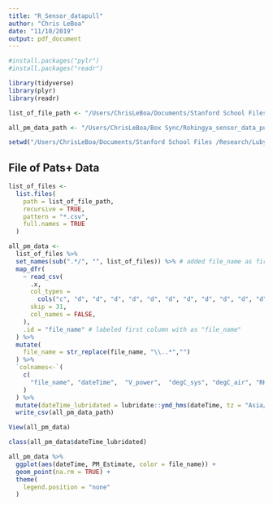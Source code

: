 ```yaml
---
title: "R_Sensor_datapull"
author: "Chris LeBoa"
date: "11/10/2019"
output: pdf_document
---
```


```r
#install.packages("pylr")
#install.packages("readr")

library(tidyverse)
library(plyr)
library(readr)

```

```r
list_of_file_path <- "/Users/ChrisLeBoa/Documents/Stanford School Files /Research/Luby Lab/Bangladesh/Rohingya/Data_sensors/ALL DATA/PATS+"

all_pm_data_path <- "/Users/ChrisLeBoa/Box Sync/Rohingya_sensor_data_pull/Rohingya_sensor_data_all/PATS+Data_20191110.csv"

```


```r
setwd("/Users/ChrisLeBoa/Documents/Stanford School Files /Research/Luby Lab/Bangladesh/Rohingya/Data_sensors/ALL DATA")

```

## File of Pats+ Data
```r
list_of_files <-   
  list.files(
    path = list_of_file_path,
    recursive = TRUE, 
    pattern = "*.csv", 
    full.names = TRUE 
  )

all_pm_data <- 
  list_of_files %>%
  set_names(sub(".*/", "", list_of_files)) %>% # added file_name as first column value
  map_dfr(
    ~ read_csv(
      .x,
      col_types = 
        cols("c", "d", "d", "d", "d", "d", "d", "d", "d", "d", "d", "d", "d", "d", "d", "d"),
      skip = 31, 
      col_names = FALSE, 
    ),
    .id = "file_name" # labeled first column with as "file_name"
  ) %>% 
  mutate(
    file_name = str_replace(file_name, "\\..*","")
  ) %>% 
  `colnames<-`(
    c(
      "file_name", "dateTime",	"V_power",	"degC_sys",	"degC_air",	"RH_air",	"degC_CO",	"CO_PPM",	"status",	"ref_sigDel",	"low20avg",	"high320avg",	"motion",	"CO_mV",	"ignore",	"iButton_Temp",	"PM_Estimate"
    )
  ) %>%
  mutate(dateTime_lubridated = lubridate::ymd_hms(dateTime, tz = "Asia/Dhaka", locale = Sys.getlocale("LC_TIME"), truncated = 3)) %>%
  write_csv(all_pm_data_path)

View(all_pm_data)

```

```r
class(all_pm_data$dateTime_lubridated)

all_pm_data %>%
  ggplot(aes(dateTime, PM_Estimate, color = file_name)) +
  geom_point(na.rm = TRUE) +
  theme(
    legend.position = "none"
  )
  
```

